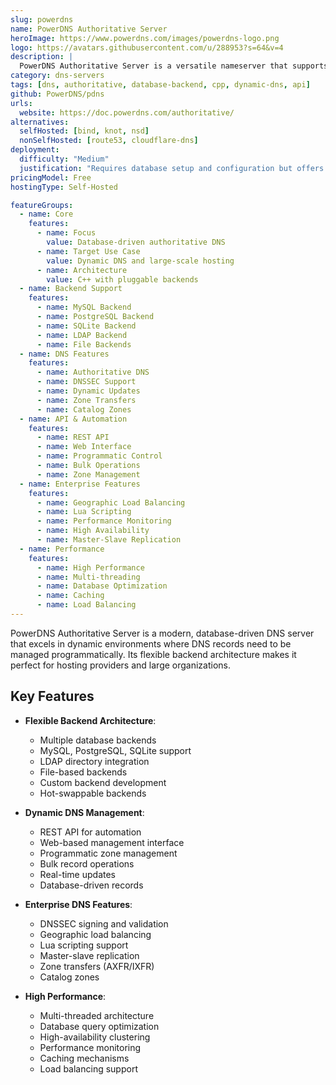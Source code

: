 ```yaml
---
slug: powerdns
name: PowerDNS Authoritative Server
heroImage: https://www.powerdns.com/images/powerdns-logo.png
logo: https://avatars.githubusercontent.com/u/288953?s=64&v=4
description: |
  PowerDNS Authoritative Server is a versatile nameserver that supports a large number of backends including databases, making it ideal for dynamic DNS environments and large-scale deployments.
category: dns-servers
tags: [dns, authoritative, database-backend, cpp, dynamic-dns, api]
github: PowerDNS/pdns
urls:
  website: https://doc.powerdns.com/authoritative/
alternatives:
  selfHosted: [bind, knot, nsd]
  nonSelfHosted: [route53, cloudflare-dns]
deployment:
  difficulty: "Medium"
  justification: "Requires database setup and configuration but offers extensive backend options."
pricingModel: Free
hostingType: Self-Hosted

featureGroups:
  - name: Core
    features:
      - name: Focus
        value: Database-driven authoritative DNS
      - name: Target Use Case
        value: Dynamic DNS and large-scale hosting
      - name: Architecture
        value: C++ with pluggable backends
  - name: Backend Support
    features:
      - name: MySQL Backend
      - name: PostgreSQL Backend
      - name: SQLite Backend
      - name: LDAP Backend
      - name: File Backends
  - name: DNS Features
    features:
      - name: Authoritative DNS
      - name: DNSSEC Support
      - name: Dynamic Updates
      - name: Zone Transfers
      - name: Catalog Zones
  - name: API & Automation
    features:
      - name: REST API
      - name: Web Interface
      - name: Programmatic Control
      - name: Bulk Operations
      - name: Zone Management
  - name: Enterprise Features
    features:
      - name: Geographic Load Balancing
      - name: Lua Scripting
      - name: Performance Monitoring
      - name: High Availability
      - name: Master-Slave Replication
  - name: Performance
    features:
      - name: High Performance
      - name: Multi-threading
      - name: Database Optimization
      - name: Caching
      - name: Load Balancing
---
```


PowerDNS Authoritative Server is a modern, database-driven DNS server that excels in dynamic environments where DNS records need to be managed programmatically. Its flexible backend architecture makes it perfect for hosting providers and large organizations.

## Key Features

- **Flexible Backend Architecture**:

  - Multiple database backends
  - MySQL, PostgreSQL, SQLite support
  - LDAP directory integration
  - File-based backends
  - Custom backend development
  - Hot-swappable backends

- **Dynamic DNS Management**:

  - REST API for automation
  - Web-based management interface
  - Programmatic zone management
  - Bulk record operations
  - Real-time updates
  - Database-driven records

- **Enterprise DNS Features**:

  - DNSSEC signing and validation
  - Geographic load balancing
  - Lua scripting support
  - Master-slave replication
  - Zone transfers (AXFR/IXFR)
  - Catalog zones

- **High Performance**:
  - Multi-threaded architecture
  - Database query optimization
  - High-availability clustering
  - Performance monitoring
  - Caching mechanisms
  - Load balancing support
